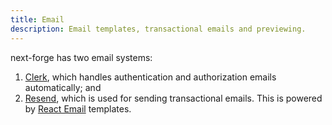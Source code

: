 ```yaml
---
title: Email
description: Email templates, transactional emails and previewing.
---
```


next-forge has two email systems:

1. [Clerk](/email/clerk), which handles authentication and authorization emails automatically; and
2. [Resend](/email/resend), which is used for sending transactional emails. This is powered by [React Email](https://react.email/) templates.

